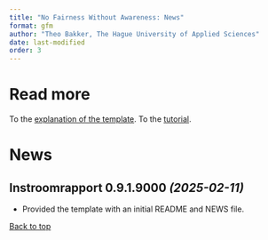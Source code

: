```yaml
---
title: "No Fairness Without Awareness: News"
format: gfm
author: "Theo Bakker, The Hague University of Applied Sciences"
date: last-modified
order: 3
---
```


<a name="top"></a>

# Read more

To the [explanation of the template](README.md).
To the [tutorial](TUTORIAL.md).

# News

## Instroomrapport 0.9.1.9000 *(2025-02-11)*

-   Provided the template with an initial README and NEWS file.

[Back to top](#top)
